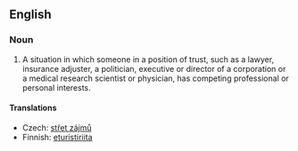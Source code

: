 ==English==
{{wikipedia}}
===Noun===
{{en-noun|sg=[[conflict]] of [[interest]]|pl=conflict of interests}}

# {{law}} A situation in which someone in a position of trust, such as a lawyer, insurance adjuster, a politician, executive or director of a corporation or a medical research scientist or physician, has competing professional or personal interests.

====Translations====
{{trans-top|situation of a person in trust}}
*Czech: [[střet zájmů]] {{m}}
*Finnish: [[eturistiriita]]
{{trans-mid}}
{{trans-bottom}}